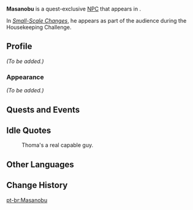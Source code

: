 {{Meta
<!-- REMOVE THIS TEMPLATE AFTER ADDING MISSING INFO -->
|missing_NPC_profile  = yes
}}
{{Character Infobox
|type             = Quest NPC
|image            = NPC Masanobu.png
|region           = Inazuma
|location         = Inazuma
|affiliation      = Yashiro Commission
}}
'''Masanobu''' is a quest-exclusive [[NPC]] that appears in {{Quest|A Housekeeper's Daily Chores}}.

In ''[[Small-Scale Changes]]'', he appears as part of the audience during the Housekeeping Challenge.
<!--
==Location==
<gallery>
NPC Location Hirano.png|Masanobu's location
NPC Location Masanobu Context.png|Additional context
</gallery>
-->
==Profile==
<!-- detailed story/lore information goes here -->
''(To be added.)''

===Appearance===
''(To be added.)''

==Quests and Events==
{{Quests and Events
|Small-Scale Changes = idle quote
}}

==Idle Quotes==
{{Dialogue Start}}
: {{DIcon|Idle}} Thoma's a real capable guy.
{{Dialogue End}}

==Other Languages==
{{Other Languages
|default_hidden = 1
|en      = Masanobu
|zhs     = 昌信
|zhs_rm  = Chāngxìn
|zht     = 昌信
|zht_rm  = Chāngxìn
|ja      = 昌信
|ja_rm   = Masanobu
|ko      = 마사노부
|es      = Masanobu
|fr      = Masanobu
|ru      = Масанобу
|th      = Masanobu
|vi      = Masanobu
|de      = Masanobu
|id      = Masanobu
|pt      = Masanobu
|tr      = Masanobu
|it      = Masanobu
}}

==Change History==
{{Change History|2.2}}
<!--
==References==
{{Reflist}}-->

[[pt-br:Masanobu]]